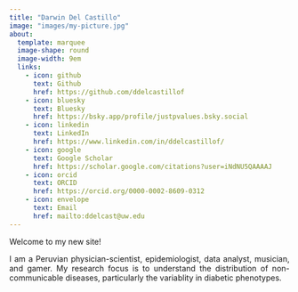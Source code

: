 ```yaml
---
title: "Darwin Del Castillo"
image: "images/my-picture.jpg"
about:
  template: marquee
  image-shape: round
  image-width: 9em
  links:
    - icon: github
      text: Github
      href: https://github.com/ddelcastillof
    - icon: bluesky
      text: Bluesky
      href: https://bsky.app/profile/justpvalues.bsky.social
    - icon: linkedin
      text: LinkedIn
      href: https://www.linkedin.com/in/ddelcastillof/
    - icon: google
      text: Google Scholar
      href: https://scholar.google.com/citations?user=iNdNU5QAAAAJ
    - icon: orcid
      text: ORCID
      href: https://orcid.org/0000-0002-8609-0312
    - icon: envelope
      text: Email
      href: mailto:ddelcast@uw.edu
---
```


::: {style="text-align: justify; hyphens: auto;"}
Welcome to my new site!

I am a Peruvian physician-scientist, epidemiologist, data analyst, musician, and gamer. My research focus is to understand the distribution of non-communicable diseases, particularly the variablity in diabetic phenotypes.
:::